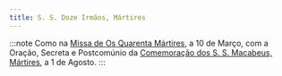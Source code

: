 ```yaml
---
title: S. S. Doze Irmãos, Mártires
---
```


:::note
Como na [Missa de Os Quarenta Mártires](./03-10), a 10 de Março,
com a Oração, Secreta e Postcomúnio da [Comemoração dos S. S. Macabeus, Mártires](./08-01), a 1 de Agosto.
:::
